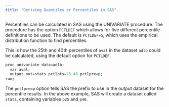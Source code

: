 ```yaml
---
title: "Deriving Quantiles or Percentiles in SAS"
---
```


Percentiles can be calculated in SAS using the UNIVARIATE procedure. The procedure has the option `PCTLDEF` which allows for five different percentile definitions to be used. The default is `PCTLDEF=5`, which uses the empirical distribution function to find percentiles.

This is how the 25th and 40th percentiles of `aval` in the dataset `adlb` could be calculated, using the default option for `PCTLDEF`.

```r
proc univariate data=adlb;
  var aval;
  output out=stats pctlpts=25 40 pctlpre=p;
run;
```

The `pctlpre=p` option tells SAS the prefix to use in the output dataset for the percentile results. In the above example, SAS will create a dataset called `stats`, containing variables `p25` and `p40`.
